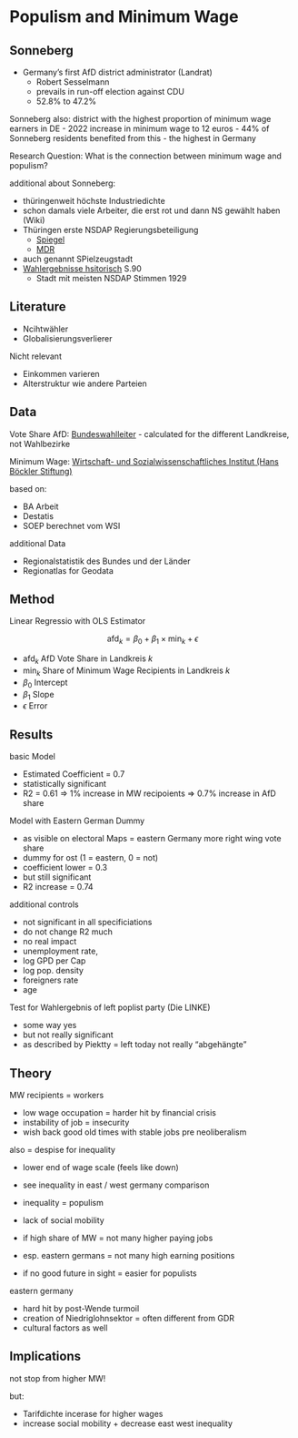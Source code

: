 # Populism and Minimum Wage

## Sonneberg

- Germany's first AfD district administrator (Landrat)
  - Robert Sesselmann
  - prevails in run-off election against CDU
  - 52.8% to 47.2%
  
Sonneberg also: district with the highest proportion of minimum wage earners in DE
- 2022 increase in minimum wage to 12 euros
- 44% of Sonneberg residents benefited from this
- the highest in Germany

Research Question: What is the connection between minimum wage and populism?

additional about Sonneberg:

- thüringenweit höchste Industriedichte
- schon damals viele Arbeiter, die erst rot und dann NS gewählt haben (Wiki)
- Thüringen erste NSDAP Regierungsbeteiligung
  - [Spiegel](https://www.spiegel.de/geschichte/nsdap-1930-probelauf-der-diktatur-a-e9e83be9-0002-0001-0000-000207602126)
  - [MDR](https://www.mdr.de/geschichte/ns-zeit/politik-gesellschaft/mustergau-thueringen-gleichschaltung-100.html)
- auch genannt SPielzeugstadt
- [Wahlergebnisse hsitorisch](https://www.db-thueringen.de/servlets/MCRFileNodeServlet/dbt_derivate_00023432/wahlenundabstimmungsergebnissse_1920-1995.pdf) S.90 
  - Stadt mit meisten NSDAP Stimmen 1929

## Literature

- Ncihtwähler
- Globalisierungsverlierer

Nicht relevant

- Einkommen varieren
- Alterstruktur wie andere Parteien


## Data

Vote Share AfD: [Bundeswahlleiter](https://www.bundeswahlleiter.de/bundestagswahlen/2021/ergebnisse/bund-99.html)
- calculated for the different Landkreise, not Wahlbezirke

Minimum Wage: [Wirtschaft- und Sozialwissenschaftliches Institut (Hans Böckler Stiftung)](https://www.wsi.de/de/sonderauswertung-43368-mindestlohnanhebung-43374.htm)

based on:

- BA Arbeit
- Destatis
- SOEP
berechnet vom WSI

additional Data

- Regionalstatistik des Bundes und der Länder
- Regionatlas for Geodata

## Method

Linear Regressio with OLS Estimator

$$
\text{afd}_k = \beta_0 + \beta_1 \times \text{min}_k + \epsilon
$$

- $\text{afd}_k$ AfD Vote Share in Landkreis $k$
- $\text{min}_k$ Share of Minimum Wage Recipients in Landkreis $k$
- $\beta_0$ Intercept
- $\beta_1$ Slope
- $\epsilon$ Error


## Results

basic Model

- Estimated Coefficient = 0.7
- statistically significant
- R2 = 0.61
=> 1% increase in MW recipoients => 0.7% increase in AfD share

Model with Eastern German Dummy

- as visible on electoral Maps = eastern Germany more right wing vote share
- dummy for ost (1 = eastern, 0 = not)
- coefficient lower = 0.3 
- but still significant
- R2 increase = 0.74

additional controls

- not significant in all specificiations
- do not change R2 much
- no real impact
- unemployment rate, 
- log GPD per Cap 
- log pop. density
- foreigners rate
- age

Test for Wahlergebnis of left poplist party (Die LINKE)

- some way yes
- but not really significant
- as described by Piektty = left today not really "abgehängte"

## Theory

MW recipients = workers

- low wage occupation = harder hit by financial crisis
- instability of job = insecurity
- wish back good old times with stable jobs pre neoliberalism

also = despise for inequality

- lower end of wage scale (feels like down)
- see inequality in east / west germany comparison
- inequality = populism

+
lack of social mobility

- if high share of MW = not many higher paying jobs
- esp. eastern germans = not many high earning positions
- if no good future in sight = easier for populists

eastern germany

- hard hit by post-Wende turmoil
- creation of Niedriglohnsektor = often different from GDR
- cultural factors as well

## Implications

not stop from higher MW!

but:

- Tarifdichte incerase for higher wages
- increase social mobility + decrease east west inequality

